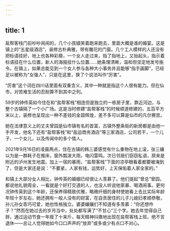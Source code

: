 ```yaml
---
---
---
```

title: 1
---





盐帮客栈门前吵吵闹闹的，几个小孩嬉笑着跑来跑去，里面大概是谁的婚宴。这是镇上的“五星级酒店”，装修古朴典雅，带有雕花的门窗。几个工人模样的人还没有把标语挂好，地上也各种彩屑，一个女人走过来，指了指地上，又抬起头，指示着标语挂在什么位置，新人的海报挂什么位置……她条理清晰，温和但坚定地发号施令。在镇上，如果总能见到一个女人参与各种大小事务并且能够“指手画脚”，已经足以被称为“女强人”，只是在这里，换了个说法叫作“厉害”。

“厉害”这个词在四川话里面有双重含义，其中一种就是指这个人很有能力。但在仙市，对苦难生活的忍耐算不到其中之列。

59岁的钟传英如今住在和“盐帮客栈”相连但是独立的一栋房子里，靠近河边，与整个古镇隔了一个小广场。这是当时修建“盐帮客栈”的时候顺道修建的，五百平方米以上，装修也呈现出一种不差钱的金碧辉煌，差不多可以算是仙市的凡尔赛宫。

她在法律意义上的丈夫曾园是仙市镇有名的首富，古镇外整条街的新房都是由他一手开发，他名下还有“盐帮客栈”和“盐运商务酒店”等三家酒店，公司若干，一个儿子、一个女儿，以及传闻中的多个情人。

2021年9月16日的凌晨两点，住在古镇的韩三婆感觉有什么重物在地上滚，张三孃以为是一群耗子在推床，窗外瓢泼大雨，电闪雷鸣。次日邻居们窃窃私语，原来是附近的泸州发生地震。加上一宿的暴雨，“盐帮客栈”下面的凉亭眼看着都要被淹到了，但是大家还是说：“不要紧，人家有钱，运势好，上天保佑着人家全家的。”

和镇上大部分女人相比，钟传英的婚姻已经很让人羡慕了。他们提起“曾总”曾园，都说他礼貌周全，一看就是个好打交道的人，也没人听说他家暴、喝酒闹事。更何况钟传英到这个年龄，还保养得精致优雅，略微纤细的身材使她看上去比实际年龄年轻十岁左右，她还拥有一般人没有的财富，在自贡居住的儿子儿媳妇孝顺恭敬，孙儿孙女乖巧可爱，她也性格独立。婆婆孃孃们不知道有多羡慕：“你还想咋子？”然而在她过去的岁月当中，处处都写满了“不甘心”三个字。她去年觉得自己胖，通过运动节食一年瘦了十来斤，每天精神抖擞地出现在盐帮客栈上班，绝不言退休——总让人觉得她如今口口声声的“放弃”或多或少有点口不对心。